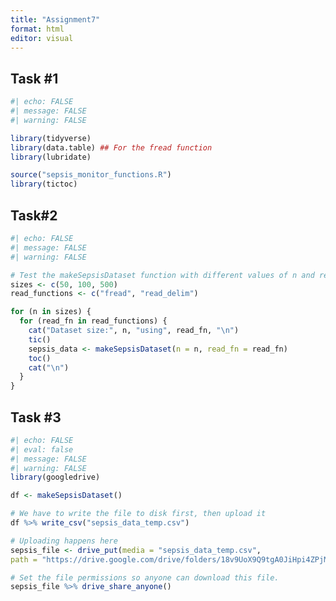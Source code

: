 ```yaml
---
title: "Assignment7"
format: html
editor: visual
---
```


## Task #1

```r
#| echo: FALSE
#| message: FALSE
#| warning: FALSE

library(tidyverse)
library(data.table) ## For the fread function
library(lubridate)

source("sepsis_monitor_functions.R")
library(tictoc)
```

## Task#2

```r
#| echo: FALSE
#| message: FALSE
#| warning: FALSE

# Test the makeSepsisDataset function with different values of n and read_fn
sizes <- c(50, 100, 500)
read_functions <- c("fread", "read_delim")

for (n in sizes) {
  for (read_fn in read_functions) {
    cat("Dataset size:", n, "using", read_fn, "\n")
    tic()
    sepsis_data <- makeSepsisDataset(n = n, read_fn = read_fn)
    toc()
    cat("\n")
  }
}
```

## Task #3

```r
#| echo: FALSE
#| eval: false
#| message: FALSE
#| warning: FALSE
library(googledrive)

df <- makeSepsisDataset()

# We have to write the file to disk first, then upload it
df %>% write_csv("sepsis_data_temp.csv")

# Uploading happens here
sepsis_file <- drive_put(media = "sepsis_data_temp.csv", 
path = "https://drive.google.com/drive/folders/18v9UoX9Q9tgA0JiHpi4ZPjMN3RE4i1at?usp=sharing",name = "sepsis_data.csv")

# Set the file permissions so anyone can download this file.
sepsis_file %>% drive_share_anyone()
```
